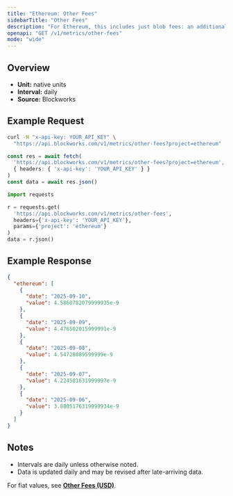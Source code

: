 ```yaml
---
title: "Ethereum: Other Fees"
sidebarTitle: "Other Fees"
description: "For Ethereum, this includes just blob fees: an additional fee for transactions that post data to \"blobs,\" which are specialized data availability solutions for L2 blockchains."
openapi: "GET /v1/metrics/other-fees"
mode: "wide"
---
```


## Overview

- **Unit:** native units
- **Interval:** daily
- **Source:** Blockworks

## Example Request

<CodeGroup>

```bash cURL
curl -H "x-api-key: YOUR_API_KEY" \
  "https://api.blockworks.com/v1/metrics/other-fees?project=ethereum"
```

```typescript TypeScript
const res = await fetch(
  'https://api.blockworks.com/v1/metrics/other-fees?project=ethereum',
  { headers: { 'x-api-key': 'YOUR_API_KEY' } }
)
const data = await res.json()
```

```python Python
import requests

r = requests.get(
  'https://api.blockworks.com/v1/metrics/other-fees',
  headers={'x-api-key': 'YOUR_API_KEY'},
  params={'project': 'ethereum'}
)
data = r.json()
```

</CodeGroup>

## Example Response

```json
{
  "ethereum": [
    {
      "date": "2025-09-10",
      "value": 4.5860782079999935e-9
    },
    {
      "date": "2025-09-09",
      "value": 4.476502015999991e-9
    },
    {
      "date": "2025-09-08",
      "value": 4.54728089599999e-9
    },
    {
      "date": "2025-09-07",
      "value": 4.224581631999997e-9
    },
    {
      "date": "2025-09-06",
      "value": 3.8805176319999934e-9
    }
  ]
}
```

## Notes
- Intervals are daily unless otherwise noted.
- Data is updated daily and may be revised after late-arriving data.

<Note>For fiat values, see **[Other Fees (USD)](./other-fees-usd)**.</Note>
